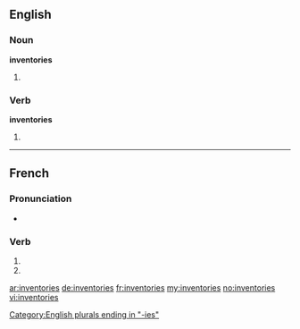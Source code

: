 {{also|inventoriés}}
==English==

===Noun===
'''inventories'''

# {{plural of|[[inventory]]}}

===Verb===
'''inventories'''

# {{third-person singular of|[[inventory]]}}

[[Category:English plurals ending in "-ies"]]

----

==French==

===Pronunciation===
* {{homophones|inventorie|inventorient}}

===Verb===
{{fr-verb-form}}

# {{conjugation of|inventorier||2|s|pres|ind|lang=fr}}
# {{conjugation of|inventorier||2|s|pres|sub|lang=fr}}
{{count page|[[Wiktionary:Page count]]}}

[[ar:inventories]]
[[de:inventories]]
[[fr:inventories]]
[[my:inventories]]
[[no:inventories]]
[[vi:inventories]]